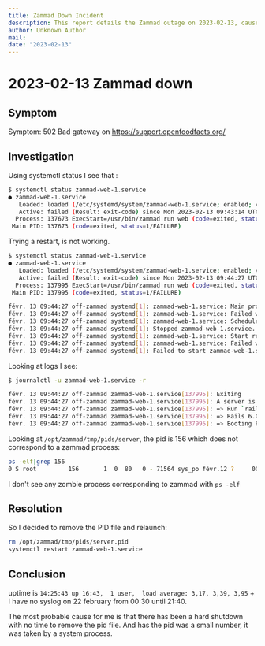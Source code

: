 ```yaml
---
title: Zammad Down Incident
description: This report details the Zammad outage on 2023-02-13, caused by a stale PID file preventing the web service from starting. It covers the investigation, resolution by removing the PID file, and conclusions regarding hard shutdowns and process management.
author: Unknown Author
mail:
date: "2023-02-13"
---
```


# 2023-02-13 Zammad down

## Symptom

Symptom: 502 Bad gateway on https://support.openfoodfacts.org/

## Investigation

Using systemctl status I see that :

```bash
$ systemctl status zammad-web-1.service
● zammad-web-1.service
   Loaded: loaded (/etc/systemd/system/zammad-web-1.service; enabled; vendor preset: enabled)
   Active: failed (Result: exit-code) since Mon 2023-02-13 09:43:14 UTC; 33s ago
  Process: 137673 ExecStart=/usr/bin/zammad run web (code=exited, status=1/FAILURE)
 Main PID: 137673 (code=exited, status=1/FAILURE)
```

Trying a restart, is not working.

```bash
$ systemctl status zammad-web-1.service
● zammad-web-1.service
   Loaded: loaded (/etc/systemd/system/zammad-web-1.service; enabled; vendor preset: enabled)
   Active: failed (Result: exit-code) since Mon 2023-02-13 09:44:27 UTC; 49s ago
  Process: 137995 ExecStart=/usr/bin/zammad run web (code=exited, status=1/FAILURE)
 Main PID: 137995 (code=exited, status=1/FAILURE)

févr. 13 09:44:27 off-zammad systemd[1]: zammad-web-1.service: Main process exited, code=exited, sta
févr. 13 09:44:27 off-zammad systemd[1]: zammad-web-1.service: Failed with result 'exit-code'.
févr. 13 09:44:27 off-zammad systemd[1]: zammad-web-1.service: Scheduled restart job, restart counte
févr. 13 09:44:27 off-zammad systemd[1]: Stopped zammad-web-1.service.
févr. 13 09:44:27 off-zammad systemd[1]: zammad-web-1.service: Start request repeated too quickly.
févr. 13 09:44:27 off-zammad systemd[1]: zammad-web-1.service: Failed with result 'exit-code'.
févr. 13 09:44:27 off-zammad systemd[1]: Failed to start zammad-web-1.service.
```

Looking at logs I see:

```bash
$ journalctl -u zammad-web-1.service -r

févr. 13 09:44:27 off-zammad zammad-web-1.service[137995]: Exiting
févr. 13 09:44:27 off-zammad zammad-web-1.service[137995]: A server is already running. Check /opt/zammad/tmp/pids/server.pid.
févr. 13 09:44:27 off-zammad zammad-web-1.service[137995]: => Run `rails server --help` for more startup options
févr. 13 09:44:27 off-zammad zammad-web-1.service[137995]: => Rails 6.0.4.6 application starting in production
févr. 13 09:44:27 off-zammad zammad-web-1.service[137995]: => Booting Puma
```

Looking at  `/opt/zammad/tmp/pids/server`, the pid is 156 which does not correspond to a zammad process:
```bash
ps -elf|grep 156
0 S root         156       1  0  80   0 - 71564 sys_po févr.12 ?     00:00:00 /usr/lib/accountsservice/accounts-daemon
```

I don't see any zombie process corresponding to zammad with `ps -elf`

## Resolution

So I decided to remove the PID file and relaunch:

```bash
rm /opt/zammad/tmp/pids/server.pid
systemctl restart zammad-web-1.service
```

## Conclusion

uptime is `14:25:43 up 16:43,  1 user,  load average: 3,17, 3,39, 3,95`
\+ I have no syslog on 22 february from 00:30 until 21:40.

The most probable cause for me is that there has been a hard shutdown with no time to remove the pid file. And has the pid was a small number, it was taken by a system process.